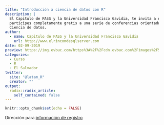 ```yaml
---
title: "Introducción a ciencia de datos con R"
description: |
  El Capitulo de PASS y la Universidad Francisco Gavidia, te invita a que
  participes completamente gratis a una serie de conferencias orientadas a
  Ciencia de datos.
author:
  - name: Capitulo de PASS y la Universidad Francisco Gavidia
    url: http://www.elrincondesqlserver.com
date: 02-09-2019
preview: https://img.evbuc.com/https%3A%2F%2Fcdn.evbuc.com%2Fimages%2F55919112%2F81366791281%2F1%2Foriginal.20190129-194257?h=230&w=460&auto=compress&rect=0%2C130%2C528%2C264&s=64ec40c2eb6cfd7fba8987c91ff6e089
categories: 
  - Curso
  - R
  - El Salvador
twitter:
  site: "@latam_R"
  creator: ""
output:
  radix::radix_article:
    self_contained: false
---
```


```r
knitr::opts_chunk$set(echo = FALSE)
```


Dirección para [información de registro](https://www.eventbrite.com/e/introduccion-a-ciencia-de-datos-con-r-tickets-55596119490)
